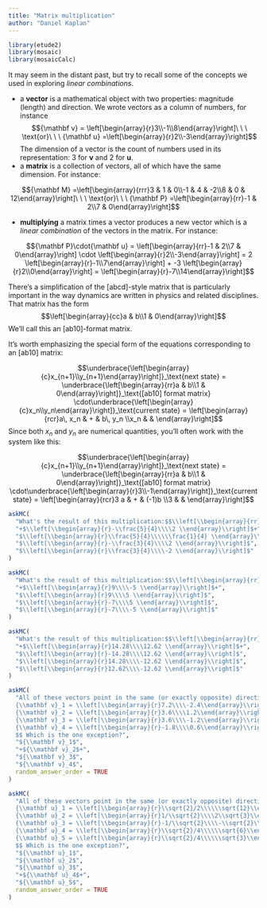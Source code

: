 ```yaml
---
title: "Matrix multiplication"
author: "Daniel Kaplan"
---
```


```r
library(etude2)
library(mosaic)
library(mosaicCalc)
```

It may seem in the distant past, but try to recall some of the concepts we used in exploring *linear combinations*.

- a **vector** is a mathematical object with two properties: magnitude (length) and direction. We wrote vectors as a column of numbers, for instance $${\mathbf v} = \left[\begin{array}{r}3\\-1\\8\end{array}\right]\ \ \ \text{or}\ \ \ {\mathbf u} =\left[\begin{array}{r}2\\-3\end{array}\right]$$ The dimension of a vector is the count of numbers used in its representation: 3 for $\mathbf v$ and 2 for $\mathbf u$.
- a **matrix** is a collection of vectors, all of which have the same dimension. For instance: 

$${\mathbf M} =\left[\begin{array}{rrr}3 & 1 & 0\\-1 & 4 & -2\\8 & 0 & 12\end{array}\right]\ \ \ \text{or}\ \ \ {\mathbf P} =\left[\begin{array}{rr}-1 & 2\\7 & 0\end{array}\right]$$

- **multiplying** a matrix times a vector produces a new vector which is a *linear combination* of the vectors in the matrix. For instance:

$${\mathbf P}\cdot{\mathbf u} = \left[\begin{array}{rr}-1 & 2\\7 & 0\end{array}\right] \cdot \left[\begin{array}{r}2\\-3\end{array}\right] =
2 \left[\begin{array}{r}-1\\7\end{array}\right] + -3 \left[\begin{array}{r}2\\0\end{array}\right] = \left[\begin{array}{r}-7\\14\end{array}\right]$$

There's a simplification of the [abcd]-style matrix that is particularly important in the way dynamics are written in physics and related disciplines. That matrix has the form $$\left[\begin{array}{cc}a & b\\1 & 0\end{array}\right]$$
We'll call this an [ab10]-format matrix.

It's worth emphasizing the special form of the equations corresponding to an [ab10] matrix:

$$\underbrace{\left[\begin{array}{c}x_{n+1}\\y_{n+1}\end{array}\right]}_\text{next state} =  
\underbrace{\left[\begin{array}{rr}a & b\\1 & 0\end{array}\right]}_\text{[ab10] format matrix} \cdot\underbrace{\left[\begin{array}{c}x_n\\y_n\end{array}\right]}_\text{current state} = 
\left[\begin{array}{rcr}a\, x_n & + & b\, y_n \\x_n & & \end{array}\right]$$
Since both $x_n$ and $y_n$ are numerical quantities, you'll often work with the system like this:

$$\underbrace{\left[\begin{array}{c}x_{n+1}\\y_{n+1}\end{array}\right]}_\text{next state} =  
\underbrace{\left[\begin{array}{rr}a & b\\1 & 0\end{array}\right]}_\text{[ab10] format matrix} \cdot\underbrace{\left[\begin{array}{r}3\\-1\end{array}\right]}_\text{current state} = 
\left[\begin{array}{rcr}3 a & + & (-1)b \\3 & & \end{array}\right]$$


```r
askMC(
  "What's the result of this multiplication:$$\\left[\\begin{array}{rr}-1 & \\frac{3}{4}\\\\1 & 0\\end{array}\\right] \\cdot \\left[\\begin{array}{r}2\\\\1 \\end{array}\\right] ?$$", 
  "+$\\left[\\begin{array}{r}-\\frac{5}{4}\\\\2 \\end{array}\\right]$+",
  "$\\left[\\begin{array}{r}\\frac{5}{4}\\\\\\frac{1}{4} \\end{array}\\right]$",
  "$\\left[\\begin{array}{r}-\\frac{3}{4}\\\\2 \\end{array}\\right]$",
  "$\\left[\\begin{array}{r}\\frac{3}{4}\\\\-2 \\end{array}\\right]$"
)
```

```r
askMC(
  "What's the result of this multiplication:$$\\left[\\begin{array}{rr}3 & 4\\\\1 & 0\\end{array}\\right] \\cdot \\left[\\begin{array}{r}-5\\\\6 \\end{array}\\right] ?$$", 
  "+$\\left[\\begin{array}{r}9\\\\-5 \\end{array}\\right]$+",
  "$\\left[\\begin{array}{r}9\\\\5 \\end{array}\\right]$",
  "$\\left[\\begin{array}{r}-7\\\\5 \\end{array}\\right]$",
  "$\\left[\\begin{array}{r}-7\\\\-5 \\end{array}\\right]$"
)
```

```r
askMC(
  "What's the result of this multiplication:$$\\left[\\begin{array}{rr}0 & -2\\\\1 & 0\\end{array}\\right] \\cdot \\left[\\begin{array}{r}12.62\\\\-7.14 \\end{array}\\right] ?$$", 
  "+$\\left[\\begin{array}{r}14.28\\\\12.62 \\end{array}\\right]$+",
  "$\\left[\\begin{array}{r}-14.28\\\\12.62 \\end{array}\\right]$",
  "$\\left[\\begin{array}{r}14.28\\\\-12.62 \\end{array}\\right]$",
  "$\\left[\\begin{array}{r}12.62\\\\-12.62 \\end{array}\\right]$"
)
```


```r
askMC(
  "All of these vectors point in the same (or exactly opposite) direction, except one:$$
  {\\mathbf v}_1 = \\left[\\begin{array}{r}7.2\\\\-2.4\\end{array}\\right], \\ \\ 
  {\\mathbf v}_2 = \\left[\\begin{array}{r}3.6\\\\1.2\\end{array}\\right],\\ \\ 
  {\\mathbf v}_3 = \\left[\\begin{array}{r}3.6\\\\-1.2\\end{array}\\right],\\ \\ 
  {\\mathbf v}_4 = \\left[\\begin{array}{r}-1.8\\\\0.6\\end{array}\\right]
  $$ Which is the one exception?", 
  "${\\mathbf v}_1$",
  "+${\\mathbf v}_2$+",
  "${\\mathbf v}_3$",
  "${\\mathbf v}_4$",
  random_answer_order = TRUE
)
```

```r
askMC(
  "All of these vectors point in the same (or exactly opposite) direction, except one:$$
  {\\mathbf u}_1 = \\left[\\begin{array}{r}\\sqrt{2}/2\\\\\\sqrt{12}\\end{array}\\right], \\ \\ 
  {\\mathbf u}_2 = \\left[\\begin{array}{r}1/\\sqrt{2}\\\\2\\sqrt{3}\\end{array}\\right],\\ \\ 
  {\\mathbf u}_3 = \\left[\\begin{array}{r}-1/\\sqrt{2}\\\\-\\sqrt{2}\\sqrt{6}\\end{array}\\right],\\ \\ 
  {\\mathbf u}_4 = \\left[\\begin{array}{r}\\sqrt{2}/4\\\\\\sqrt{6}\\end{array}\\right],\\ \\ 
  {\\mathbf u}_5 = \\left[\\begin{array}{r}\\sqrt{2}/4\\\\\\sqrt{3}\\end{array}\\right]
  $$ Which is the one exception?", 
  "${\\mathbf u}_1$",
  "${\\mathbf u}_2$",
  "${\\mathbf u}_3$",
  "+${\\mathbf u}_4$+",
  "${\\mathbf u}_5$",
  random_answer_order = TRUE
)
```

